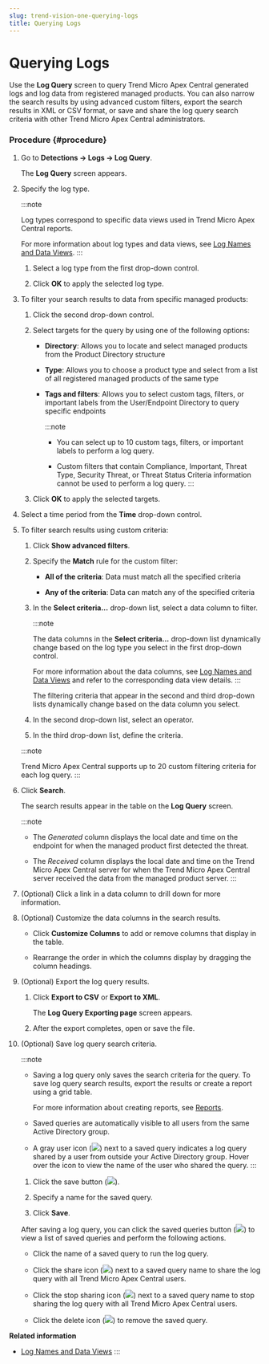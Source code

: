 ```yaml
---
slug: trend-vision-one-querying-logs
title: Querying Logs
---
```

# Querying Logs

Use the **Log Query** screen to query Trend Micro Apex Central generated logs and log data from registered managed products. You can also narrow the search results by using advanced custom filters, export the search results in XML or CSV format, or save and share the log query search criteria with other Trend Micro Apex Central administrators.

### Procedure {#procedure}

1.  Go to **Detections → Logs → Log Query**.

    The **Log Query** screen appears.

2.  Specify the log type.

    :::note

    Log types correspond to specific data views used in Trend Micro Apex Central reports.

    For more information about log types and data views, see [Log Names and Data Views](log-names-data-views.mdx).
    :::

    1.  Select a log type from the first drop-down control.

    2.  Click **OK** to apply the selected log type.

3.  To filter your search results to data from specific managed products:

    1.  Click the second drop-down control.

    2.  Select targets for the query by using one of the following options:

        - **Directory**: Allows you to locate and select managed products from the Product Directory structure

        - **Type**: Allows you to choose a product type and select from a list of all registered managed products of the same type

        - **Tags and filters**: Allows you to select custom tags, filters, or important labels from the User/Endpoint Directory to query specific endpoints

          :::note

          - You can select up to 10 custom tags, filters, or important labels to perform a log query.

          - Custom filters that contain Compliance, Important, Threat Type, Security Threat, or Threat Status Criteria information cannot be used to perform a log query.
          :::

    3.  Click **OK** to apply the selected targets.

4.  Select a time period from the **Time** drop-down control.

5.  To filter search results using custom criteria:

    1.  Click **Show advanced filters**.

    2.  Specify the **Match** rule for the custom filter:

        - **All of the criteria**: Data must match all the specified criteria

        - **Any of the criteria**: Data can match any of the specified criteria

    3.  In the **Select criteria...** drop-down list, select a data column to filter.

        :::note

        The data columns in the **Select criteria...** drop-down list dynamically change based on the log type you select in the first drop-down control.

        For more information about the data columns, see [Log Names and Data Views](log-names-data-views.mdx) and refer to the corresponding data view details.
        :::

        The filtering criteria that appear in the second and third drop-down lists dynamically change based on the data column you select.

    4.  In the second drop-down list, select an operator.

    5.  In the third drop-down list, define the criteria.

    :::note

    Trend Micro Apex Central supports up to 20 custom filtering criteria for each log query.
    :::

6.  Click **Search**.

    The search results appear in the table on the **Log Query** screen.

    :::note

    - The *Generated* column displays the local date and time on the endpoint for when the managed product first detected the threat.

    - The *Received* column displays the local date and time on the Trend Micro Apex Central server for when the Trend Micro Apex Central server received the data from the managed product server.
    :::

7.  (Optional) Click a link in a data column to drill down for more information.

8.  (Optional) Customize the data columns in the search results.

    - Click **Customize Columns** to add or remove columns that display in the table.

    - Rearrange the order in which the columns display by dragging the column headings.

9.  (Optional) Export the log query results.

    1.  Click **Export to CSV** or **Export to XML**.

        The **Log Query Exporting page** screen appears.

    2.  After the export completes, open or save the file.

10. (Optional) Save log query search criteria.

    :::note

    - Saving a log query only saves the search criteria for the query. To save log query search results, export the results or create a report using a grid table.

      For more information about creating reports, see [Reports](reports-section-apex.mdx).

    - Saved queries are automatically visible to all users from the same Active Directory group.

    - A gray user icon (![](/images/log_query_saved_query_user_icon=GUID-CED9EB62-A0CD-4CCC-A6D8-66A651AB7779=1=en-us=Low.webp)) next to a saved query indicates a log query shared by a user from outside your Active Directory group. Hover over the icon to view the name of the user who shared the query.
    :::

    1.  Click the save button (![](/images/log_query_save=GUID-D1BA96C8-9E06-431A-8722-74F5E931E1ED=1=en-us=Low.webp)).

    2.  Specify a name for the saved query.

    3.  Click **Save**.

    After saving a log query, you can click the saved queries button (![](/images/log_query_saved_search_list=GUID-7C9D3116-6ADE-4E48-B805-61D2D122A936=1=en-us=Low.webp)) to view a list of saved queries and perform the following actions.

    - Click the name of a saved query to run the log query.

    - Click the share icon (![](/images/log_query_share=GUID-E44F736B-6925-4034-9866-9C442C353E94=1=en-us=Low.webp)) next to a saved query name to share the log query with all Trend Micro Apex Central users.

    - Click the stop sharing icon (![](/images/log_query_unshare=GUID-C1FC6294-5E07-4B9B-A6CB-B098DE04A3D7=1=en-us=Low.webp)) next to a saved query name to stop sharing the log query with all Trend Micro Apex Central users.

    - Click the delete icon (![](/images/log_query_delete=GUID-6E150AAC-BF2F-4A2F-92F4-1E60AF769AE9=1=en-us=Low.webp)) to remove the saved query.

**Related information**

- [Log Names and Data Views](log-names-data-views.mdx)
:::
